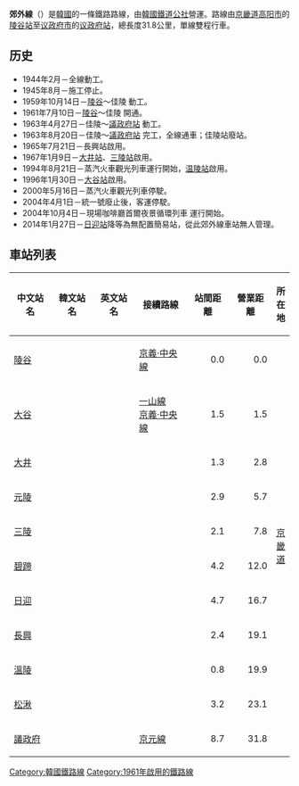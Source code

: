 {{unreferenced|time=2014-12-25T10:22:09+00:00}}
{{鐵道路線情報
|諺文 = 교외선
|漢字 = 郊外線
|文觀部式 = Gyooe seon
|馬-賴式 = Kyooe sŏn
|路線名稱 = 郊外線
|路線顏色 = {{韓國鐵道路線色|KR}}
|圖片 = Korail Gyooe Line.png
|種類 = {{link-ko|支線鐵道|지선 철도}}
|營運地區 = {{ROK-KOR}}
|狀態 = 營業中（旅客營業中止）
|起點 = [[陵谷站|陵谷站]]<br/>（[[京畿道|京畿道]][[高陽市|高陽市]][[德陽區|德陽區]]）
|終點 = [[議政府站|議政府站]]<br/>（[[京畿道|京畿道]][[議政府市|議政府市]]）
|站數 = 11個
|載客量 = 
|通車 = 1次開通：1961年7月10日<br/>2次開通：1963年8月20日
|擁有者 = [[韓國鐵道設施公團|韓國鐵道設施公團]]
|營運者 = [[韓國鐵道公社|韓國鐵道公社]]
|營業距離 = 31.8公里
|軌距 = [[標準軌|1435毫米]]
|軌道數量 = [[單線鐵路|1]]<ref>但是[[議政府站|議政府站]]-[[佳陵站|佳陵站]]路段的軌道數量是[[複線鐵路|2]]條。</ref>
|電氣化方式 = 非電氣化<ref>但是，[[議政府站|議政府站]]-[[佳陵站|佳陵站]]路段是電氣化的。</ref>
|保安裝置 = 
|路線編號 = 2033
|營業最高速度 = 
|設計最高速度 = 
}}
{{郊外線RDT}}
'''郊外線'''（{{kor|諺=교외선|漢=郊外線|羅=Gyooe seon|f=y}}）是[[大韓民國|韓國]]的一條鐵路路線，由[[韓國鐵道公社|韓國鐵道公社]]營運。路線由[[京畿道|京畿道]][[高阳市|高阳市]]的[[陵谷站|陵谷站]]至[[议政府市|议政府市]]的[[议政府站|议政府站]]，總長度31.8公里，單線雙程行車。

== 历史 ==
*1944年2月－全線動工。
*1945年8月－施工停止。
*1959年10月14日－[[陵谷站|陵谷]]～佳陵 動工。
*1961年7月10日－[[陵谷站|陵谷]]～佳陵 開通。
*1963年4月27日－佳陵～[[議政府站|議政府站]] 動工。
*1963年8月20日－佳陵～[[議政府站|議政府站]] 完工，全線通車；佳陵站廢站。
*1965年7月21日－長興站啟用。
*1967年1月9日－[[大井站_(京畿道)|大井站]]、[[三陵站_(京畿道)|三陵站]]啟用。
*1994年8月21日－蒸汽火車觀光列車運行開始，[[温陵站|温陵站]]啟用。
*1996年1月30日－[[大谷站_(京畿道)|大谷站]]啟用。
*2000年5月16日－蒸汽火車觀光列車停駛。
*2004年4月1日－統一號廢止後，客運停駛。
*2004年10月4日－現場咖啡廳首爾夜景循環列車 運行開始。
*2014年1月27日－[[日迎站|日迎站]]降等為無配置簡易站，從此郊外線車站無人管理。

== 車站列表 ==
{| class="wikitable" style="text-align:center;"
|- style="border-bottom:solid 3px #8c8c8c;"
!中文站名
!韓文站名
!英文站名
!接續路線
!站間距離
!營業距離
!colspan="2"|所在地
|-
|[[陵谷站|陵谷]]
|{{lang|ko|능곡}}
|{{lang|en|Neunggok}}
|[[首都圈電鐵京義·中央線|京義·中央線]]
|align="right"|0.0
|align="right"|0.0
|rowspan="11" width="1.2em"|[[京畿道|京畿道]]
|rowspan="6"|[[高陽市|高陽市]]
|-
|[[大谷站_(京畿道)|大谷]]
|{{lang|ko|대곡}}
|{{lang|en|Daegok}}
|[[一山線|一山線]]<br>[[首都圈電鐵京義·中央線|京義·中央線]]
|align="right"|1.5
|align="right"|1.5
|-
|[[大井站_(京畿道)|大井]]
|{{lang|ko|대정}}
|{{lang|en|Daejeong}}
|
|align="right"|1.3
|align="right"|2.8
|-
|[[元陵站|元陵]]
|{{lang|ko|원릉}}
|{{lang|en|Wolleung}}
|
|align="right"|2.9
|align="right"|5.7
|-
|[[三陵站_(京畿道)|三陵]]
|{{lang|ko|삼릉}}
|{{lang|en|Samneung}}
|
|align="right"|2.1
|align="right"|7.8
|-
|[[碧蹄站|碧蹄]]
|{{lang|ko|벽제}}
|{{lang|en|Byeokje}}
|
|align="right"|4.2
|align="right"|12.0
|-
|[[日迎站|日迎]]
|{{lang|ko|일영}}
|{{lang|en|Iryeong}}
|
|align="right"|4.7
|align="right"|16.7
|rowspan="4"|[[楊州市|楊州市]]
|-
|[[長興站_(京畿道)|長興]]
|{{lang|ko|장흥}}
|{{lang|en|Jangheung}}
|
|align="right"|2.4
|align="right"|19.1
|-
|[[溫陵站|溫陵]]
|{{lang|ko|온릉}}
|{{lang|en|Olleung}}
|
|align="right"|0.8
|align="right"|19.9
|-
|[[松湫站|松湫]]
|{{lang|ko|송추}}
|{{lang|en|Songchu}}
|
|align="right"|3.2
|align="right"|23.1
|-
|[[議政府站|議政府]]
|{{lang|ko|의정부}}
|{{lang|en|Uijeongbu}}
|[[京元線|京元線]]
|align="right"|8.7
|align="right"|31.8
|[[議政府市|議政府市]]
|}

{{首尔郊外线}}
{{韩国铁道公社路线}}
[[Category:韓國鐵路線|Category:韓國鐵路線]]
[[Category:1961年啟用的鐵路線|Category:1961年啟用的鐵路線]]